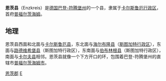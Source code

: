 {{德国县级行政单位
| 县徽图 = Image:Wappen Enzkreis.svg
| 在德国内的位置图 = Image:Lage des Enzkreises in Deutschland.png
| 所属联邦州 = 巴登-符腾堡州
| 所属行政区 = 卡尔斯鲁厄行政区
| 首府 = 普福尔茨海姆
| 面积 = 573.69
| 人口 = 196,292
| 统计时间 = 2006年6月30日
| 人口密度 = 342
| 汽车牌号 = PF
| 下设城镇 = 5个市、23个镇
| 政府地址 = Zähringerallee 3<br />75117 Pforzheim
| 政府网站 = www.enzkreis.de
| 在州内的位置图 = Image:Baden wuerttemberg pf.png
|}}

'''恩茨县'''（Enzkreis）是[[德国|德国]][[巴登-符腾堡州|巴登-符腾堡州]]的一个县，隶属于[[卡尔斯鲁厄行政区|卡尔斯鲁厄行政区]]，首府[[普福尔茨海姆|普福尔茨海姆]]。

== 地理 ==
恩茨县西面和北面与[[卡尔斯鲁厄县|卡尔斯鲁厄县]]，东北面与[[海尔布隆县|海尔布隆县]]（[[斯图加特行政区|斯图加特行政区]]），东面与[[路德维希堡县|路德维希堡县]]（斯图加特行政区），东南面与[[伯布林根县|伯布林根县]]（斯图加特行政区），南面与[[卡尔夫县|卡尔夫县]]相邻。恩茨县就像一个下方开口的环，包围着巴登-符腾堡州的直辖市[[普福尔茨海姆|普福尔茨海姆市]]。

{{巴登-符腾堡州行政区划}}
{{恩茨郡行政區劃}}
{{Authority control}}

[[Category:恩茨郡|]]
[[Category:巴登-符腾堡州的县|E]]